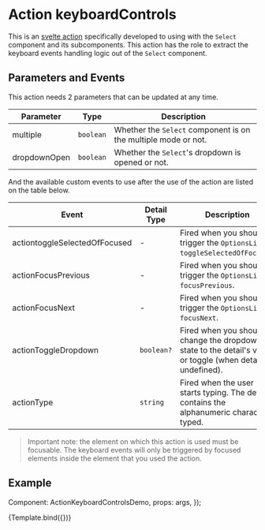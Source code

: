 

<Meta title="Internal Documentation/Components/Select/Actions/keyboardControls" />

# Action keyboardControls

This is an [svelte action](https://svelte.dev/tutorial/actions) specifically developed to using with the `Select` component and
its subcomponents. This action has the role to extract the keyboard events
handling logic out of the `Select` component.

## Parameters and Events

This action needs 2 parameters that can be updated at any time.

Parameter    | Type      | Description
-------------|-----------|-------------
multiple     | `boolean` | Whether the `Select` component is on the multiple mode or not.
dropdownOpen | `boolean` | Whether the `Select`'s dropdown is opened or not.

And the available custom events to use after the use of the action are listed on
the table below.

Event    | Detail Type | Description
-------------|-----------|-------------
actiontoggleSelectedOfFocused  | - | Fired when you should trigger the `OptionsList` `toggleSelectedOfFocused`.
actionFocusPrevious  | - | Fired when you should trigger the `OptionsList` `focusPrevious`.
actionFocusNext      | - | Fired when you should trigger the `OptionsList` `focusNext`.
actionToggleDropdown | `boolean?` | Fired when you should change the dropdown state to the detail's value or toggle (when  detail is undefined).
actionType           | `string` | Fired when the user starts typing. The detail contains the alphanumeric character typed.

> Important note: the element on which this action is used must be focusable. The
> keyboard events will only be triggered by focused elements inside the element that
> you used the action.

## Example

  Component: ActionKeyboardControlsDemo,
  props: args,
});

<Canvas>
  <Story
    name="Demo">
    {Template.bind({})}
  </Story>
</Canvas>
